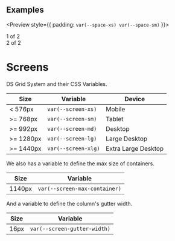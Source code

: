 
<Meta title="Getting Started|Styles/Grid System" />

## Examples

<Preview style={{
  padding: `var(--space-xs) var(--space-sm)`
}}>
  <div className="c-grid-container">
    <div class="c-grid-row">
      <div class="c-grid-col">
        1 of 2
      </div>
      <div class="c-grid-col">
        2 of 2
      </div>
    </div>
  </div>
</Preview>


# Screens

DS Grid System and their CSS Variables.

| Size      | Variable            | Device              |
| --------- | ------------------- | ------------------- |
| <  576px  | `var(--screen-xs)`  | Mobile              |
| >= 768px  | `var(--screen-sm)`  | Tablet              |
| >= 992px  | `var(--screen-md)`  | Desktop             |
| >= 1280px | `var(--screen-lg)`  | Large Desktop       |
| >= 1440px | `var(--screen-xlg)` | Extra Large Desktop |

We also has a variable to define the max size of containers.

| Size   | Variable                      |
| ------ | ----------------------------- |
| 1140px | `var(--screen-max-container)` |

And a variable to define the column's gutter width.

| Size | Variable                     |
| ---- | ---------------------------- |
| 16px | `var(--screen-gutter-width)` |
